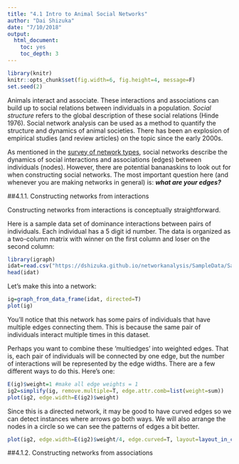 ```yaml
---
title: "4.1 Intro to Animal Social Networks"
author: "Dai Shizuka"
date: "7/10/2018"
output: 
  html_document:
    toc: yes
    toc_depth: 3
---
```


```r
library(knitr)
knitr::opts_chunk$set(fig.width=6, fig.height=4, message=F) 
set.seed(2)
```

Animals interact and associate. These interactions and associations can build up to social relations between individuals in a population. *Social structure* refers to the global description of these social relations (Hinde 1976). Social network analysis can be used as a method to quantify the structure and dynamics of animal societies. There has been an explosion of empirical studies (and review articles) on the topic since the early 2000s.

As mentioned in the [survey of network types](04_networktypes.html), social networks describe the dynamics of social interactions and associations (edges) between individuals (nodes). However, there are potential bananaskins to look out for when constructing social networks. The most important question here (and whenever you are making networks in general) is: ***what are your edges?***

##4.1.1. Constructing networks from interactions

Constructing networks from interactions is conceptually straightforward. 

Here is a sample data set of dominance interactions between pairs of individuals. Each individual has a 5 digit id number. The data is organized as a two-column matrix with winner on the first column and loser on the second column:

```r
library(igraph)
idat=read.csv("https://dshizuka.github.io/networkanalysis/SampleData/Sample_interactions.csv")
head(idat)
```

Let's make this into a network:

```r
ig=graph_from_data_frame(idat, directed=T)
plot(ig)
```

You'll notice that this network has some pairs of individuals that have multiple edges connecting them. This is because the same pair of individuals interact multiple times in this dataset. 

Perhaps you want to combine these 'multiedges' into weighted edges. That is, each pair of individuals will be connected by one edge, but the number of interactions will be represented by the edge widths. There are a few different ways to do this. Here's one:

```r
E(ig)$weight=1 #make all edge weights = 1
ig2=simplify(ig, remove.multiple=T, edge.attr.comb=list(weight=sum))
plot(ig2, edge.width=E(ig2)$weight)
```

Since this is a directed network, it may be good to have curved edges so we can detect instances where arrows go both ways. We will also arrange the nodes in a circle so we can see the patterns of edges a bit better.

```r
plot(ig2, edge.width=E(ig2)$weight/4, edge.curved=T, layout=layout_in_circle(ig2))
```

##4.1.2. Constructing networks from associations